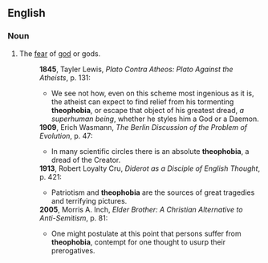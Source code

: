 ==English==
===Noun===
{{en-noun}}
# The [[fear]] of [[god]] or gods.
#:'''1845''', Tayler Lewis, ''Plato Contra Atheos: Plato Against the Atheists'', p. 131:
#:*We see not how, even on this scheme most ingenious as it is, the atheist can expect to find relief from his tormenting '''theophobia''', or escape that object of his greatest dread, ''a superhuman being'', whether he styles him a God or a Daemon.
#:'''1909''', Erich Wasmann, ''The Berlin Discussion of the Problem of Evolution'', p. 47:
#:*In many scientific circles there is an absolute '''theophobia''', a dread of the Creator. 
#:'''1913''', Robert Loyalty Cru, ''Diderot as a Disciple of English Thought'', p. 421:
#:*Patriotism and '''theophobia''' are the sources of great tragedies and terrifying pictures. 
#:'''2005''', Morris A. Inch, ''Elder Brother: A Christian Alternative to Anti-Semitism'', p. 81:
#:*One might postulate at this point that persons suffer from '''theophobia''', contempt for one thought to usurp their prerogatives.